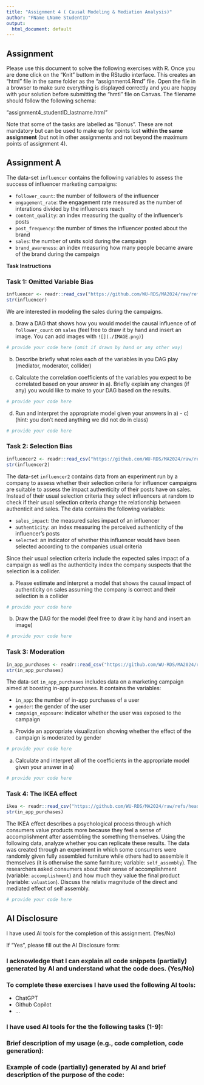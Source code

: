 ```yaml
---
title: "Assignment 4 ( Causal Modeling & Mediation Analysis)"
author: "FName LName StudentID"
output:
  html_document: default
---
```


## Assignment

Please use this document to solve the following exercises with R. Once you are done click on the "Knit" buttom in the RStudio interface. This creates an "html" file in the same folder as the "assignment4.Rmd" file. Open the file in a browser to make sure everything is displayed correctly and you are happy with your solution before submitting the "hmtl" file on Canvas. The filename should follow the following schema:

"assignment4_studentID_lastname.html"

Note that some of the tasks are labelled as "Bonus". These are not mandatory but can be used to make up for points lost **within the same assignment** (but not in other assignments and not beyond the maximum points of assignment 4).


## Assignment A

The data-set `influencer` contains the following variables to assess the success of influencer marketing campaigns:

  - `follower_count`: the number of followers of the influencer
  - `engagement_rate`: the engagement rate measured as the number of interations divided by the influencers reach
  - `content_quality`: an index measuring the quality of the influencer's posts
  - `post_frequency`: the number of times the influencer posted about the brand
  - `sales`: the number of units sold during the campaign
  - `brand_awareness`: an index measuring how many people became aware of the brand during the campaign

**Task Instructions**

### Task 1: Omitted Variable Bias

```r
influencer <- readr::read_csv("https://github.com/WU-RDS/MA2024/raw/refs/heads/main/data/influencer.csv")
str(influencer)
```

We are interested in modeling the sales during the campaigns. 

a) Draw a DAG that shows how you would model the causal influence of of `follower_count` on `sales` (feel free to draw it by hand and insert an image. You can add images with `![](./IMAGE.png)`)


```r
# provide your code here (omit if drawn by hand or any other way)

```

b) Describe briefly what roles each of the variables in you DAG play (mediator, moderator, collider)


c) Calculate the correlation coefficients of the variables you expect to be correlated based on your answer in a). Briefly explain any changes (if any) you would like to make to your DAG based on the results.

```r
# provide your code here

```


d) Run and interpret the appropriate model given your answers in a) - c) (hint: you don't need anything we did not do in class)

```r
# provide your code here

```


### Task 2: Selection Bias

```r
influencer2 <- readr::read_csv("https://github.com/WU-RDS/MA2024/raw/refs/heads/main/data/influencer2.csv")
str(influencer2)
```

The data-set `influencer2` contains data from an experiment run by a company to assess whether their selection criteria for influencer campaigns are suitable to assess the impact authenticity of their posts have on sales. Instead of their usual selection criteria they select influencers at random to check if their usual selection criteria change the relationship between authenticit and sales. The data contains the following variables:

 - `sales_impact`: the measured sales impact of an influencer
 - `authenticity`: an index measuring the perceived authenticity of the influencer's posts
 - `selected`: an indicator of whether this influencer would have been selected according to the companies usual criteria

Since their usual selection criteria include the expected sales impact of a campaign as well as the authenticity index the company suspects that the selection is a collider.

a) Please estimate and interpret a model that shows the causal impact of authenticity on sales assuming the company is correct and their selection is a collider

```r
# provide your code here 

```

b) Draw the DAG for the model (feel free to draw it by hand and insert an image)

```r
# provide your code here 

```

### Task 3: Moderation

```r
in_app_purchases <- readr::read_csv("https://github.com/WU-RDS/MA2024/raw/refs/heads/main/data/in_app_purchases.csv")
str(in_app_purchases)
```


The data-set `in_app_purchases` includes data on a marketing campaign aimed at boosting in-app purchases. It contains the variables:

- `in_app`: the number of in-app purchases of a user
- `gender`: the gender of the user
- `campaign_exposure`: indicator whether the user was exposed to the campaign

a) Provide an appropriate visualization showing whether the effect of the campaign is moderated by gender

```r
# provide your code here 

```

a) Calculate and interpret all of the coefficients in the appropriate model given your answer in a)

```r
# provide your code here 

```

### Task 4: The IKEA effect


```r
ikea <- readr::read_csv("https://github.com/WU-RDS/MA2024/raw/refs/heads/main/data/ikea.csv")
str(in_app_purchases)
```

The IKEA effect describes a psychological process through which consumers value products more because they feel a sense of accomplishment after assembling the something themselves. Using the following data, analyze whether you can replicate these results. The data was created through an experiment in which some consumers were randomly given fully assembled furniture while others had to assemble it themselves (it is otherwise the same furniture; variable: `self_assembly`). The researchers asked consumers about their sense of accomplishment (variable: `accomplishment`) and how much they value the final product (variable: `valuation`). Discuss the relativ magnitude of the direct and mediated effect of self assembly.

```r
# provide your code here 

```


## AI Disclosure

I have used AI tools for the completion of this assignment. (Yes/No)


If "Yes", please fill out the AI Disclosure form:

### I acknowledge that I can explain all code snippets (partially) generated by AI and understand what the code does. (Yes/No)

### To complete these exercises I have used the following AI tools:

- ChatGPT
- Github Copilot
- ...

### I have used AI tools for the the following tasks (1-9):


### Brief description of my usage (e.g., code completion, code generation):


### Example of code (partially) generated by AI and brief description of the purpose of the code:

```r

```


